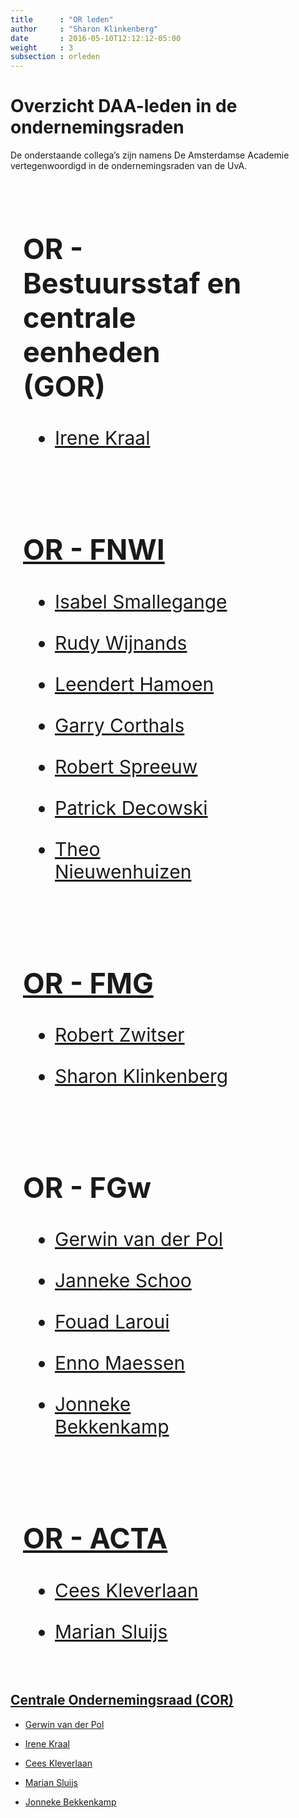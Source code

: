 ```yaml
---
title      : "OR leden"
author     : "Sharon Klinkenberg"
date       : 2016-05-10T12:12:12-05:00
weight     : 3
subsection : orleden
---
```


# Overzicht DAA-leden in de ondernemingsraden

De onderstaande collega's zijn namens De Amsterdamse Academie vertegenwoordigd in de ondernemingsraden van de UvA. 

<style>
.grid-container {
  display: flex;
  flex-wrap: wrap;
}
.grid-item {
  width: 350px;
  margin: 20px;
  font-size: 30px;
  text-align: left;
}

</style>

<div class="grid-container">
  <div class="grid-item">
  
## OR - Bestuursstaf en centrale eenheden (GOR)

* <a href="http://www.uva.nl/profiel/k/r/i.kraal/i.kraal.html">Irene Kraal
  
  </div>
  <div class="grid-item">
  
## OR - FNWI

* <a href="http://www.uva.nl/profiel/s/m/i.smallegange/i.smallegange.html">Isabel Smallegange
* <a href="http://www.uva.nl/profiel/w/i/r.a.d.wijnands/r.a.d.wijnands.html">Rudy Wijnands
* <a href="http://www.uva.nl/profiel/h/a/l.w.hamoen/l.w.hamoen.html">Leendert Hamoen
* <a href="http://www.uva.nl/profiel/c/o/g.l.corthals/g.l.corthals.html">Garry Corthals
* <a href="http://www.uva.nl/profiel/s/p/r.j.c.spreeuw/r.j.c.spreeuw.html">Robert Spreeuw
* <a href="http://www.uva.nl/profiel/d/e/m.p.decowski/m.p.decowski.html">Patrick Decowski
* <a href="http://www.uva.nl/profiel/n/i/t.m.nieuwenhuizen/t.m.nieuwenhuizen.html">Theo Nieuwenhuizen
  
  </div>
  <div class="grid-item">
  
## OR - FMG 

* <a href="http://www.uva.nl/profiel/z/w/r.j.zwitser/r.j.zwitser.html">Robert Zwitser
* <a href="http://www.uva.nl/profiel/k/l/s.klinkenberg/s.klinkenberg.html">Sharon Klinkenberg</a>

  </div>  
  <div class="grid-item">
  
## OR - FGw

* <a href="http://www.uva.nl/profiel/p/o/g.w.vanderpol/g.w.vanderpol.html">Gerwin van der Pol
* <a href="http://www.uva.nl/profiel/s/c/j.schoo/j.schoo.html">Janneke Schoo
* <a href="http://www.uva.nl/profiel/l/a/f.laroui/f.laroui.html">Fouad Laroui
* <a href="http://www.uva.nl/profiel/m/a/j.m.a.h.maessen/j.m.a.h.maessen.html">Enno Maessen
* <a href="http://www.uva.nl/profiel/b/e/j.j.bekkenkamp/j.j.bekkenkamp.html">Jonneke Bekkenkamp
  
    </div>
  <div class="grid-item">
  
## OR - ACTA

* <a href="http://www.uva.nl/profiel/k/l/c.kleverlaan/c.kleverlaan.html">Cees Kleverlaan
* <a href="http://www.uva.nl/profiel/s/l/m.sluijs/m.sluijs.html">Marian Sluijs
  
  </div>
</div class="grid-item">

## Centrale Ondernemingsraad (COR)

* <a href="http://www.uva.nl/profiel/p/o/g.w.vanderpol/g.w.vanderpol.html">Gerwin van der Pol
* <a href="http://www.uva.nl/profiel/k/r/i.kraal/i.kraal.html">Irene Kraal
* <a href="http://www.uva.nl/profiel/k/l/c.kleverlaan/c.kleverlaan.html">Cees Kleverlaan
* <a href="http://www.uva.nl/profiel/s/l/m.sluijs/m.sluijs.html">Marian Sluijs
* <a href="http://www.uva.nl/profiel/b/e/j.j.bekkenkamp/j.j.bekkenkamp.html">Jonneke Bekkenkamp

  
  </div>
</div>











